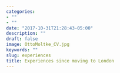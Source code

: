 ```yaml
---
categories:
- ""
- ""
date: "2017-10-31T21:28:43-05:00"
description: ""
draft: false
image: OttoMoltke_CV.jpg
keywords: ""
slug: experiences
title: Experiences since moving to London
---
```

